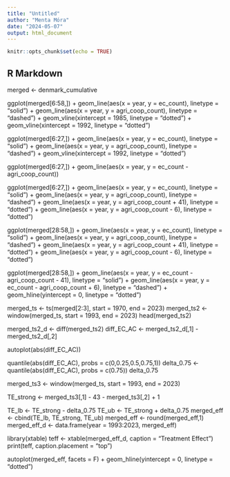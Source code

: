 ---
title: "Untitled"
author: "Menta Móra"
date: "2024-05-07"
output: html_document
---

```{r setup, include=FALSE}
knitr::opts_chunk$set(echo = TRUE)
```

## R Markdown

merged <- denmark_cumulative


ggplot(merged[6:58,]) +
  geom_line(aes(x = year,
                y = ec_count), linetype = "solid") +
  geom_line(aes(x = year,
                y = agri_coop_count), linetype = "dashed") +
  geom_vline(xintercept = 1985,
             linetype = "dotted") +
  geom_vline(xintercept = 1992,
             linetype = "dotted")

ggplot(merged[6:27,]) +
  geom_line(aes(x = year,
                y = ec_count), linetype = "solid") +
  geom_line(aes(x = year,
                y = agri_coop_count), linetype = "dashed") +
  geom_vline(xintercept = 1992,
              linetype = "dotted")
              
ggplot(merged[6:27,]) + geom_line(aes(x = year, y = ec_count - agri_coop_count))

ggplot(merged[6:27,]) +
  geom_line(aes(x = year,
                y = ec_count),
            linetype = "solid") +
  geom_line(aes(x = year,
                y = agri_coop_count),
            linetype = "dashed") +
  geom_line(aes(x = year,
                y = agri_coop_count + 41),
            linetype = "dotted") +
  geom_line(aes(x = year,
                y = agri_coop_count - 6), linetype = "dotted")
                


ggplot(merged[28:58,]) +
  geom_line(aes(x = year,
                y = ec_count),
            linetype = "solid") +
  geom_line(aes(x = year,
                y = agri_coop_count),
            linetype = "dashed") +
  geom_line(aes(x = year,
                y = agri_coop_count + 41),
            linetype = "dotted") +
  geom_line(aes(x = year,
                y = agri_coop_count - 6), linetype = "dotted")
                
ggplot(merged[28:58,]) +
  geom_line(aes(x = year,
                y = ec_count - agri_coop_count - 41), linetype = "solid") +
  geom_line(aes(x = year,
                y = ec_count - agri_coop_count + 6),
            linetype = "dashed") +
  geom_hline(yintercept = 0,
             linetype = "dotted")
             
merged_ts <- ts(merged[2:3], start = 1970, end = 2023)
merged_ts2 <- window(merged_ts, start = 1993, end = 2023)
head(merged_ts2)  

merged_ts2_d <- diff(merged_ts2)
diff_EC_AC <- merged_ts2_d[,1] - merged_ts2_d[,2]

autoplot(abs(diff_EC_AC))

quantile(abs(diff_EC_AC), probs = c(0,0.25,0.5,0.75,1))
delta_0.75 <- quantile(abs(diff_EC_AC),
probs = c(0.75)) 
delta_0.75

merged_ts3 <- window(merged_ts, start = 1993, end = 2023)


TE_strong <- merged_ts3[,1] - 43 - merged_ts3[,2] + 1

TE_lb <- TE_strong - delta_0.75
TE_ub <- TE_strong + delta_0.75
merged_eff <- cbind(TE_lb, TE_strong, TE_ub)
merged_eff <- round(merged_eff,1)
merged_eff_d <- data.frame(year = 1993:2023, merged_eff)

library(xtable)
teff <- xtable(merged_eff_d,
               caption = "Treatment Effect")
print(teff, caption.placement = "top")

autoplot(merged_eff, facets = F) +
  geom_hline(yintercept = 0,
             linetype = "dotted")           

